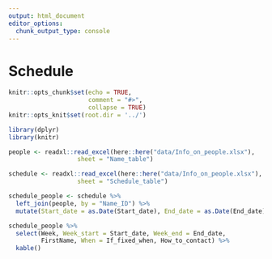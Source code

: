 ```yaml
---
output: html_document
editor_options:
  chunk_output_type: console
---
```

# Schedule
```r
knitr::opts_chunk$set(echo = TRUE,
                      comment = "#>",
                      collapse = TRUE)
knitr::opts_knit$set(root.dir = '../')
```

```r
library(dplyr)
library(knitr)
```


```r
people <- readxl::read_excel(here::here("data/Info_on_people.xlsx"),
                   sheet = "Name_table")

schedule <- readxl::read_excel(here::here("data/Info_on_people.xlsx"),
                   sheet = "Schedule_table")

schedule_people <- schedule %>% 
  left_join(people, by = "Name_ID") %>% 
  mutate(Start_date = as.Date(Start_date), End_date = as.Date(End_date))

schedule_people %>% 
  select(Week, Week_start = Start_date, Week_end = End_date,
         FirstName, When = If_fixed_when, How_to_contact) %>% 
  kable()
```


